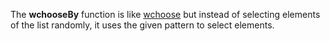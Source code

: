 The '''wchooseBy''' function is like [[wchoose]] but instead of selecting elements of the list randomly, it uses the given pattern to select elements.